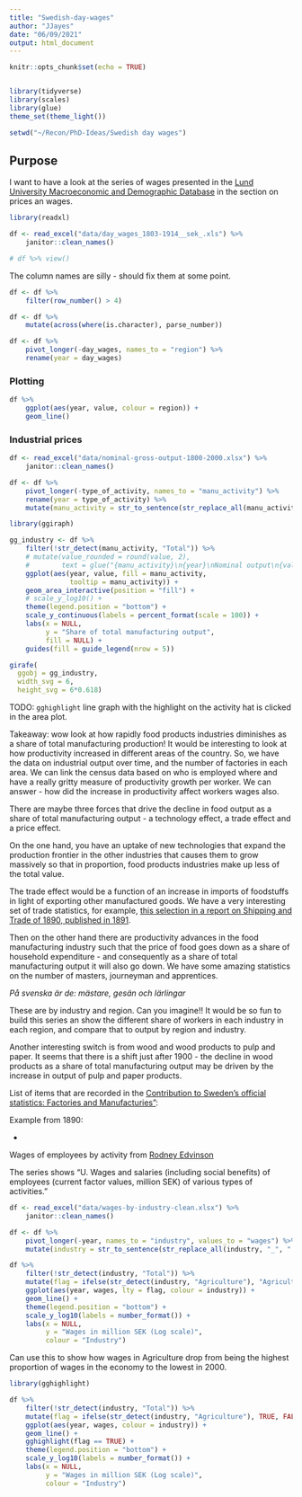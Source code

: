 ```yaml
---
title: "Swedish-day-wages"
author: "JJayes"
date: "06/09/2021"
output: html_document
---
```


```r
knitr::opts_chunk$set(echo = TRUE)


library(tidyverse)
library(scales)
library(glue)
theme_set(theme_light())
```

```r
setwd("~/Recon/PhD-Ideas/Swedish day wages")
```

## Purpose

I want to have a look at the series of wages presented in the [Lund University Macroeconomic and Demographic Database](https://ekh.lu.se/en/research/economic-history-data/lu-madd/prices-and-wages) in the section on prices an wages.

```r
library(readxl)

df <- read_excel("data/day_wages_1803-1914__sek_.xls") %>% 
    janitor::clean_names()

# df %>% view()
```

The column names are silly - should fix them at some point.

```r
df <- df %>% 
    filter(row_number() > 4)

df <- df %>% 
    mutate(across(where(is.character), parse_number))

df <- df %>% 
    pivot_longer(-day_wages, names_to = "region") %>% 
    rename(year = day_wages)
```


### Plotting

```r
df %>% 
    ggplot(aes(year, value, colour = region)) +
    geom_line() 
```


### Industrial prices

```r
df <- read_excel("data/nominal-gross-output-1800-2000.xlsx") %>% 
    janitor::clean_names()

df <- df %>% 
    pivot_longer(-type_of_activity, names_to = "manu_activity") %>% 
    rename(year = type_of_activity) %>% 
    mutate(manu_activity = str_to_sentence(str_replace_all(manu_activity, "_", " ")))

```

```r
library(ggiraph)

gg_industry <- df %>% 
    filter(!str_detect(manu_activity, "Total")) %>%
    # mutate(value_rounded = round(value, 2),
    #        text = glue("{manu_activity}\n{year}\nNominal output\n{value_rounded} m SEK")) %>% 
    ggplot(aes(year, value, fill = manu_activity,
               tooltip = manu_activity)) +
    geom_area_interactive(position = "fill") +
    # scale_y_log10() +
    theme(legend.position = "bottom") +
    scale_y_continuous(labels = percent_format(scale = 100)) +
    labs(x = NULL,
         y = "Share of total manufacturing output",
         fill = NULL) +
    guides(fill = guide_legend(nrow = 5))

girafe(
  ggobj = gg_industry,
  width_svg = 6,
  height_svg = 6*0.618)
```

TODO: `gghighlight` line graph with the highlight on the activity hat is clicked in the area plot.

Takeaway: wow look at how rapidly food products industries diminishes as a share of total manufacturing production! It would be interesting to look at how productivity increased in different areas of the country. So, we have the data on industrial output over time, and the number of factories in each area. We can link the census data based on who is employed where and have a really gritty measure of productivity growth per worker. We can answer - how did the increase in productivity affect workers wages also.

There are maybe three  forces that drive the decline in food output as a share of total manufacturing output - a technology effect, a trade effect and a price effect. 

On the one hand, you have an uptake of new technologies that expand the production frontier in the other industries that causes them to grow massively so that in proportion, food products industries make up less of the total value.

The trade effect would be a function of an increase in imports of foodstuffs in light of exporting other manufactured goods. We have a very interesting set of trade statistics, for example, [this selection in a report on Shipping and Trade of 1890, published in 1891](http://share.scb.se/ov9993/data/historisk%20statistik/%C3%96vrig%20statistik%20fr%C3%A5n%20andra%20myndigheter%201877-%2FKonsulernas%20ber%C3%A4ttelser%20om%20handel%20och%20sj%C3%B6fart%201877-1893%2FKonsulernas-berattelser-handel-sjofart-1890-1800-talet.pdf).

Then on the other hand there are productivity advances in the food manufacturing industry such that the price of food goes down as a share of household expenditure - and consequently as a share of total manufacturing output it will also go down. We have some amazing statistics on the number of masters, journeyman and apprentices. 

*På svenska är de: mästare, gesän och lärlingar*

These are by industry and region. Can you imagine!! It would be so fun to build this series an show the different share of workers in each industry in each region, and compare that to output by region and industry.

Another interesting switch is from wood and wood products to pulp and paper. It seems that there is a shift just after 1900 - the decline in wood products as a share of total manufacturing output may be driven by the increase in output of pulp and paper products.

List of items that are recorded in the [Contribution to Sweden's official statistics: Factories and Manufacturies"](https://www.scb.se/hitta-statistik/sok/Index?Subject=allsubjects&Series=BISOS+D+Fabriker+och+manufakturer+1858-1910&From=1854&To=1910&Sort=relevance&Query=&Page=11&Tab=older&Exact=false):

Example from 1890:

- 


Wages of employees by activity from [Rodney Edvinson](https://ekh.lu.se/en/research/economic-history-data/lu-madd/prices-and-wages)

The series shows "U. Wages and salaries (including social benefits) of employees (current factor values, million SEK) of various types of activities."

```r
df <- read_excel("data/wages-by-industry-clean.xlsx") %>% 
    janitor::clean_names()

df <- df %>% 
    pivot_longer(-year, names_to = "industry", values_to = "wages") %>% 
    mutate(industry = str_to_sentence(str_replace_all(industry, "_", " ")))

df %>% 
    filter(!str_detect(industry, "Total")) %>% 
    mutate(flag = ifelse(str_detect(industry, "Agriculture"), "Agriculture", "Other")) %>% 
    ggplot(aes(year, wages, lty = flag, colour = industry)) +
    geom_line() +
    theme(legend.position = "bottom") +
    scale_y_log10(labels = number_format()) +
    labs(x = NULL,
         y = "Wages in million SEK (Log scale)",
         colour = "Industry")
```

Can use this to show how wages in Agriculture drop from being the highest proportion of wages in the economy to the lowest in 2000.

```r
library(gghighlight)

df %>% 
    filter(!str_detect(industry, "Total")) %>% 
    mutate(flag = ifelse(str_detect(industry, "Agriculture"), TRUE, FALSE)) %>% 
    ggplot(aes(year, wages, colour = industry)) +
    geom_line() +
    gghighlight(flag == TRUE) +
    theme(legend.position = "bottom") +
    scale_y_log10(labels = number_format()) +
    labs(x = NULL,
         y = "Wages in million SEK (Log scale)",
         colour = "Industry")
```

